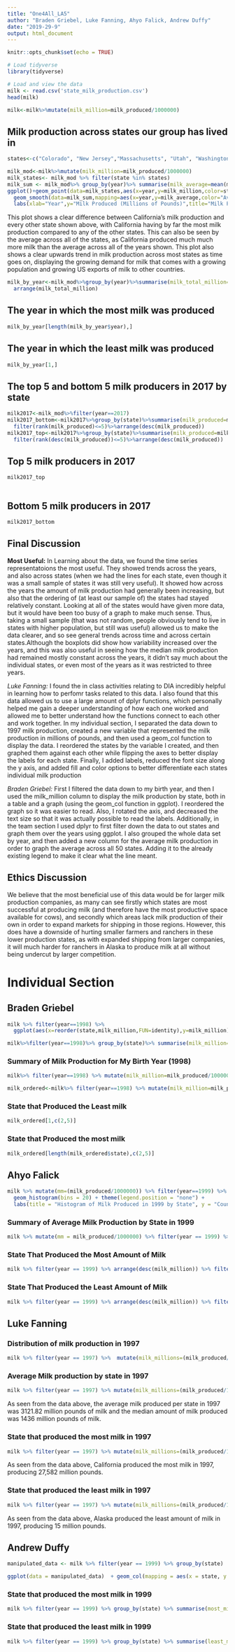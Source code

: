 ```yaml
---
title: "One4All_LA5"
author: "Braden Griebel, Luke Fanning, Ahyo Falick, Andrew Duffy"
date: "2019-29-9"
output: html_document
---
```


```r
knitr::opts_chunk$set(echo = TRUE)
```

```r
# Load tidyverse
library(tidyverse)

# Load and view the data
milk <- read.csv('state_milk_production.csv')
head(milk)

milk<-milk%>%mutate(milk_million=milk_produced/1000000)
```


## Milk production across states our group has lived in 

```r
states<-c("Colorado", "New Jersey","Massachusetts", "Utah", "Washington", "California","Maryland")
```

```r
milk_mod<-milk%>%mutate(milk_million=milk_produced/1000000)
milk_states<- milk_mod %>% filter(state %in% states)
milk_sum <- milk_mod%>% group_by(year)%>% summarise(milk_average=mean(milk_million))
ggplot()+geom_point(data=milk_states,aes(x=year,y=milk_million,color=state))+
  geom_smooth(data=milk_sum,mapping=aes(x=year,y=milk_average,color="Average all States"),se=FALSE)+
  labs(xlab="Year",y="Milk Produced (Millions of Pounds)",title="Milk Production by Year")

```

This plot shows a clear difference between California's milk production and every other state shown above, with California having by far the most milk production compared to any of the other states. This can also be seen by the average across all of the states, as California produced much much more milk than the average across all of the years shown. This plot also shows a clear upwards trend in milk production across most states as time goes on, displaying the growing demand for milk that comes with a growing population and growing US exports of milk to other countries. 


```r
milk_by_year<-milk_mod%>%group_by(year)%>%summarise(milk_total_million=sum(milk_million))%>%
  arrange(milk_total_million)
```

## The year in which the most milk was produced

```r
milk_by_year[length(milk_by_year$year),]
```

## The year in which the least milk was produced

```r
milk_by_year[1,]
```

## The top 5 and bottom 5 milk producers in 2017 by state

```r
milk2017<-milk_mod%>%filter(year==2017)
milk2017_bottom<-milk2017%>%group_by(state)%>%summarise(milk_produced=milk_million)%>%
  filter(rank(milk_produced)<=5)%>%arrange(desc(milk_produced))
milk2017_top<-milk2017%>%group_by(state)%>%summarise(milk_produced=milk_million)%>%
  filter(rank(desc(milk_produced))<=5)%>%arrange(desc(milk_produced))

```

## Top 5 milk producers in 2017

```r

milk2017_top
  
```

## Bottom 5 milk producers in 2017

```r
milk2017_bottom
```

## Final Discussion

**Most Useful:** In Learning about the data, we found the time series representatoions the most useful. They showed trends across the years, and also across states (when we had the lines for each state, even though it was a small sample of states it was still very useful). It showed how across the years the amount of milk production had generally been increasing, but also that the ordering of (at least our sample of) the states had stayed relatively constant. Looking at all of the states would have given more data, but it would have been too busy of a graph to make much sense. Thus, taking a small sample (that was not random, people obviously tend to live in states with higher population, but still was useful) allowed us to make the data clearer, and so see general trends across time and across certain states.Although the boxplots did show how variability increased over the years, and this was also useful in seeing how the median milk production had remained mostly constant across the years, it didn't say much about the individual states, or even most of the years as it was restricted to three years.   

*Luke Fanning:* I found the in class activities relating to DIA incredibly helpful in learning how to perfomr tasks related to this data. I also found that this data allowed us to use a large amount of dplyr functions, which personally helped me gain a deeper understanding of how each one worked and allowed me to better understand how the functions connect to each other and work together. In my individual section, I separated the data down to 1997 milk production, created a new variable that represented the milk production in millions of pounds, and then used a geom_col function to display the data. I reordered the states by the variable I created, and then graphed them against each other while flipping the axes to better display the labels for each state. Finally, I added labels, reduced the font size along the y axis, and added fill and color options to better differentiate each states individual milk production

*Braden Griebel:* First I filtered the data down to my birth year, and then I used the milk_million column to display the milk production by state, both in a table and a graph (using the geom_col function in ggplot). I reordered the graph so it was easier to read. Also, I rotated the axis, and decreased the text size so that it was actually possible to read the labels. Additionally, in the team section I used dplyr to first filter down the data to out states and graph them over the years using ggplot. I also grouped the whole data set by year, and then added a new column for the average milk production in order to graph the average across all 50 states. Adding it to the already existing legend to make it clear what the line meant. 


## Ethics Discussion

We believe that the most beneficial use of this data would be for larger milk production companies, as many can see firstly which states are most successful at producing milk (and therefore have the most productive space available for cows), and secondly which areas lack milk production of their own in order to expand markets for shipping in those regions. However, this does have a downside of hurting smaller farmers and ranchers in these lower production states, as with expanded shipping from larger companies, it will much harder for ranchers in Alaska to produce milk at all without being undercut by larger competition. 

# Individual Section


## Braden Griebel


```r
milk %>% filter(year==1998) %>%
  ggplot(aes(x=reorder(state,milk_million,FUN=identity),y=milk_million))+geom_col(width=1,color="white")+coord_flip(ylim=c(1100,27000))+labs(y="Milk Produced (Millions of Pounds)",x="State", title="Milk Production by State in 1998")+ theme( axis.text.y = element_text(size=5))

milk%>%filter(year==1998)%>% group_by(state)%>% summarise(milk_million=milk_million)%>%arrange(desc(milk_million))%>%as_tibble()%>%print()

```


### Summary of Milk Production for My Birth Year (1998)


```r
milk%>% filter(year==1998) %>% mutate(milk_million=milk_produced/1000000)%>%group_by(year)%>%summarize(average=mean(milk_million),median=median(milk_million))%>%as_tibble()%>%print()
```

```r
milk_ordered<-milk%>% filter(year==1998) %>% mutate(milk_million=milk_produced/1000000)%>%group_by(state)%>%arrange(milk_million)
```

### State that Produced the Least milk

```r
milk_ordered[1,c(2,5)]
```

### State that Produced the most milk
```r
milk_ordered[length(milk_ordered$state),c(2,5)]
```

## Ahyo Falick

```r
milk %>% mutate(mm=(milk_produced/1000000)) %>% filter(year==1999) %>% ggplot(aes(x = mm, color = state)) +
  geom_histogram(bins = 20) + theme(legend.position = "none") +
  labs(title = "Histogram of Milk Produced in 1999 by State", y = "Count", x = "Milk Produced (Millions)")
```

### Summary of Average Milk Production by State in 1999

```r
milk %>% mutate(mm = milk_produced/1000000) %>% filter(year == 1999) %>% group_by(state) %>% summarize(average=mean(mm),median=median(mm))%>%as_tibble()%>%print()
```

### State That Produced the Most Amount of Milk

```r
milk %>% filter(year == 1999) %>% arrange(desc(milk_million)) %>% filter(state == "California")

```

### State That Produced the Least Amount of Milk


```r
milk %>% filter(year == 1999) %>% arrange(desc(milk_million)) %>% filter(state == "Alaska")

```

## Luke Fanning

### Distribution of milk production in 1997

```r
milk %>% filter(year == 1997) %>%  mutate(milk_millions=(milk_produced/1000000)) %>% group_by(state) %>% arrange(milk_millions) %>% ggplot(mapping = aes(x=reorder(state,milk_millions), y=milk_millions, fill = milk_millions, color = state)) + geom_col() + coord_flip() + scale_fill_gradient( low = "red", high = "blue") +  labs(x= "State", y = "Milk produced, in millions of pounds", title = "Milk produced by state in 1997") + theme(legend.position = "none", axis.text.y = element_text(size=6))

```


### Average Milk production by state in 1997

```r
milk %>% filter(year == 1997) %>% mutate(milk_millions=(milk_produced/1000000)) %>% summarize (mean(milk_millions), median(milk_millions))
```
As seen from the data above, the average milk produced per state in 1997 was 3121.82 million pounds of milk and the median amount of milk produced was 1436 million pounds of milk.

### State that produced the most milk in 1997

```r
milk %>% filter(year == 1997) %>% mutate(milk_millions=(milk_produced/1000000)) %>% group_by(state) %>% summarise(milk_produced_millions=max(milk_millions)) %>% arrange(desc(milk_produced_millions))
```
As seen from the data above, California produced the most milk in 1997, producing 27,582 million pounds.

### State that produced the least milk in 1997

```r
milk %>% filter(year == 1997) %>% mutate(milk_millions=(milk_produced/1000000)) %>% group_by(state) %>% summarise(milk_produced_millions=max(milk_millions)) %>% arrange(milk_produced_millions)
```
As seen from the data above, Alaska produced the least amount of milk in 1997, producing 15 million pounds.

## Andrew Duffy

```r

manipulated_data <- milk %>% filter(year == 1999) %>% group_by(state)  %>% arrange(desc(milk_million))

ggplot(data = manipulated_data)  + geom_col(mapping = aes(x = state, y = milk_million, color = state)) + coord_flip() + ggtitle("Milk Produced by State in 1999, in millions of pounds") + labs(x = "State", y = "Milk Produced, in Millions of Pounds")

```

### State that produced the most milk in 1999
```r
milk %>% filter(year == 1999) %>% group_by(state) %>% summarise(most_milk = (max(milk_million))) %>% arrange(desc(most_milk))

```

### State that produced the least milk in 1999
```r

milk %>% filter(year == 1999) %>% group_by(state) %>% summarise(least_milk = (min(milk_million))) %>% arrange(least_milk)
```
